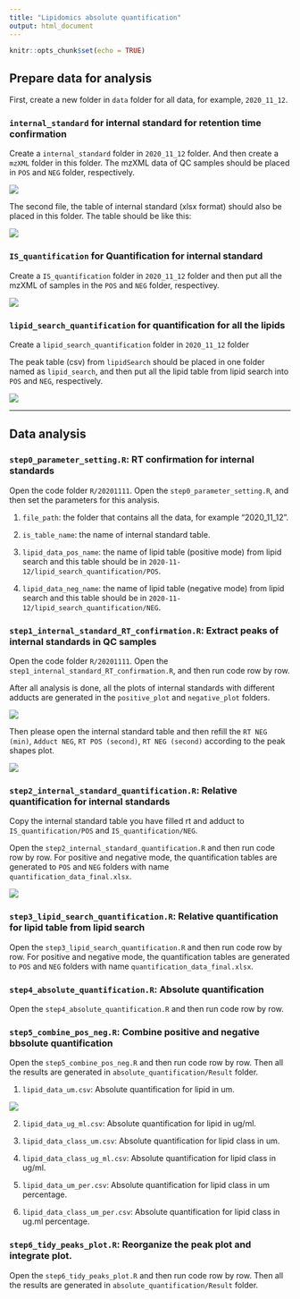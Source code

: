 ```yaml
---
title: "Lipidomics absolute quantification"
output: html_document
---
```


```r
knitr::opts_chunk$set(echo = TRUE)
```

## Prepare data for analysis

First, create a new folder in `data` folder for all data, for example, `2020_11_12`.

### `internal_standard` for internal standard for retention time confirmation

Create a `internal_standard` folder in `2020_11_12` folder. And then create a `mzXML` folder in this folder. The mzXML data of QC samples should be placed in `POS` and `NEG` folder, respectively.

![](figure/Screen Shot 2020-11-13 at 10.26.36 AM.png)

The second file, the table of internal standard (xlsx format) should also be placed in this folder. The table should be like this:

![](figure/Screen Shot 2020-11-13 at 10.53.41 AM.png)

### `IS_quantification` for Quantification for internal standard

Create a `IS_quantification` folder in `2020_11_12` folder and then put all the mzXML of samples in the `POS` and `NEG` folder, respectivey.

![](figure/Screen Shot 2020-11-13 at 10.40.04 AM.png)

### `lipid_search_quantification` for quantification for all the lipids

Create a `lipid_search_quantification` folder in `2020_11_12` folder

The peak table (csv) from `lipidSearch` should be placed in one folder named as `lipid_search`, and then put all the lipid table from lipid search into `POS` and `NEG`, respectively.

![](figure/Screen Shot 2020-11-13 at 11.03.48 AM.png)

----

## Data analysis

### `step0_parameter_setting.R`: RT confirmation for internal standards

Open the code folder `R/20201111`. Open the `step0_parameter_setting.R`, and then set the parameters for this analysis.

1. `file_path`: the folder that contains all the data, for example "2020_11_12".

2. `is_table_name`: the name of internal standard table.

3. `lipid_data_pos_name`: the name of lipid table (positive mode) from lipid search and this table should be in `2020-11-12/lipid_search_quantification/POS`.

4. `lipid_data_neg_name`: the name of lipid table (negative mode) from lipid search and this table should be in `2020-11-12/lipid_search_quantification/NEG`.

### `step1_internal_standard_RT_confirmation.R`: Extract peaks of internal standards in QC samples

Open the code folder `R/20201111`. Open the `step1_internal_standard_RT_confirmation.R`, and then run code row by row.

After all analysis is done, all the plots of internal standards with different adducts are generated in the `positive_plot` and `negative_plot` folders.

![](figure/Screen Shot 2020-11-13 at 2.06.14 PM.png)


Then please open the internal standard table and then refill the `RT NEG (min)`, `Adduct NEG`, `RT POS (second)`, `RT NEG (second)` according to the peak shapes plot.

![](figure/Screen Shot 2020-11-13 at 2.10.40 PM.png)

### `step2_internal_standard_quantification.R`: Relative quantification for internal standards

Copy the internal standard table you have filled rt and adduct to `IS_quantification/POS` and `IS_quantification/NEG`.

Open the `step2_internal_standard_quantification.R` and then run code row by row. For positive and negative mode, the quantification tables are generated to `POS` and `NEG` folders with name `quantification_data_final.xlsx`.

![](figure/Screen Shot 2020-11-13 at 2.22.29 PM.png)

### `step3_lipid_search_quantification.R`: Relative quantification for lipid table from lipid search

Open the `step3_lipid_search_quantification.R` and then run code row by row. For positive and negative mode, the quantification tables are generated to `POS` and `NEG` folders with name `quantification_data_final.xlsx`.

### `step4_absolute_quantification.R`: Absolute quantification

Open the `step4_absolute_quantification.R` and then run code row by row. 

### `step5_combine_pos_neg.R`: Combine positive and negative bbsolute quantification

Open the `step5_combine_pos_neg.R` and then run code row by row. Then all the results are generated in `absolute_quantification/Result` folder.

1. `lipid_data_um.csv`: Absolute quantification for lipid in um. 

![](figure/Screen Shot 2020-11-13 at 2.33.07 PM.png)

2. `lipid_data_ug_ml.csv`: Absolute quantification for lipid in ug/ml.

3. `lipid_data_class_um.csv`: Absolute quantification for lipid class in um.

4. `lipid_data_class_ug_ml.csv`: Absolute quantification for lipid class in ug/ml.

5. `lipid_data_um_per.csv`:  Absolute quantification for lipid class in um percentage.

6. `lipid_data_class_um_per.csv`:  Absolute quantification for lipid class in ug.ml percentage.

### `step6_tidy_peaks_plot.R`: Reorganize the peak plot and integrate plot.

Open the `step6_tidy_peaks_plot.R` and then run code row by row. Then all the results are generated in `absolute_quantification/Result` folder.